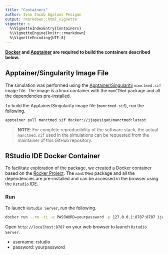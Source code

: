 ```yaml
---
title: "Containers"
author: Ivan Jacob Agaloos Pesigan
output: rmarkdown::html_vignette
vignette: >
  %\VignetteIndexEntry{Containers}
  %\VignetteEngine{knitr::rmarkdown}
  %\VignetteEncoding{UTF-8}
---
```




**[Docker](https://www.docker.com/) and [Apptainer](https://apptainer.org/) are required to build the containers described below.**

## Apptainer/Singularity Image File

The simulation was performed using the [Apptainer/Singularity](https://apptainer.org/) `manctmed.sif` image file. The image is a linux container with the `manCTMed` package and all the dependencies pre-installed.

To build the Apptainer/Singularity image file (`manctmed.sif`),
run the following.

```bash
apptainer pull manctmed.sif docker://ijapesigan/manctmed:latest
```

> **NOTE**: For complete reproducibility of the software stack, the actual `manctmed.sif` used in the simulations can be requested from the maintainer of this GitHub repository.

## RStudio IDE Docker Container

To facilitate exploration of the package, we created a Docker container based on the [Rocker Project](https://rocker-project.org/). The `manCTMed` package and all the dependencies are pre-installed and can be accessed in the browser using the `Rstudio` IDE.

### Run

To launch `Rstudio Server`, run the following.

```bash
docker run --rm -ti -e PASSWORD=yourpassword -p 127.0.0.1:8787:8787 ijapesigan/manctmed
```

Open `http://localhost:8787` on your web browser to launch `Rstudio Server`.

- username: rstudio
- password: yourpassword
